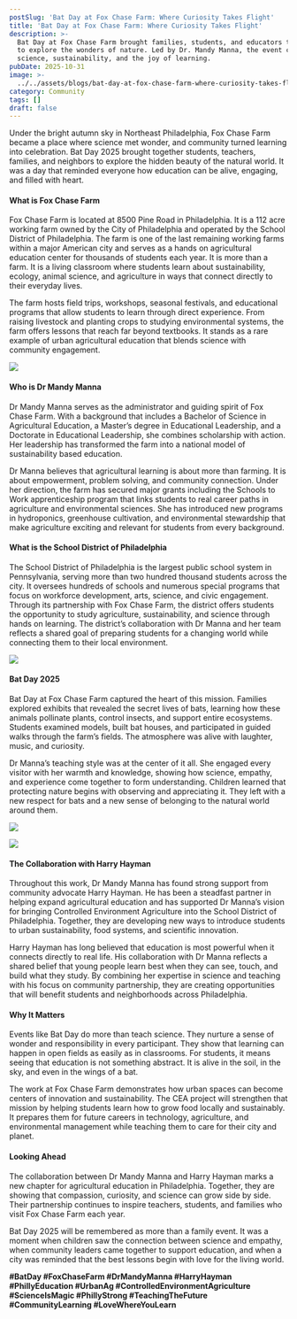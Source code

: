 ```yaml
---
postSlug: 'Bat Day at Fox Chase Farm: Where Curiosity Takes Flight'
title: 'Bat Day at Fox Chase Farm: Where Curiosity Takes Flight'
description: >-
  Bat Day at Fox Chase Farm brought families, students, and educators together
  to explore the wonders of nature. Led by Dr. Mandy Manna, the event celebrated
  science, sustainability, and the joy of learning.
pubDate: 2025-10-31
image: >-
  ../../assets/blogs/bat-day-at-fox-chase-farm-where-curiosity-takes-flight/image.jpg
category: Community
tags: []
draft: false
---
```

Under the bright autumn sky in Northeast Philadelphia, Fox Chase Farm became a place where science met wonder, and community turned learning into celebration. Bat Day 2025 brought together students, teachers, families, and neighbors to explore the hidden beauty of the natural world. It was a day that reminded everyone how education can be alive, engaging, and filled with heart.

#### What is Fox Chase Farm

Fox Chase Farm is located at 8500 Pine Road in Philadelphia. It is a 112 acre working farm owned by the City of Philadelphia and operated by the School District of Philadelphia. The farm is one of the last remaining working farms within a major American city and serves as a hands on agricultural education center for thousands of students each year. It is more than a farm. It is a living classroom where students learn about sustainability, ecology, animal science, and agriculture in ways that connect directly to their everyday lives.

The farm hosts field trips, workshops, seasonal festivals, and educational programs that allow students to learn through direct experience. From raising livestock and planting crops to studying environmental systems, the farm offers lessons that reach far beyond textbooks. It stands as a rare example of urban agricultural education that blends science with community engagement.

![](../../assets/blogs/bat-day-at-fox-chase-farm-where-curiosity-takes-flight/img-3410-5.jpg)

#### Who is Dr Mandy Manna

Dr Mandy Manna serves as the administrator and guiding spirit of Fox Chase Farm. With a background that includes a Bachelor of Science in Agricultural Education, a Master’s degree in Educational Leadership, and a Doctorate in Educational Leadership, she combines scholarship with action. Her leadership has transformed the farm into a national model of sustainability based education.

Dr Manna believes that agricultural learning is about more than farming. It is about empowerment, problem solving, and community connection. Under her direction, the farm has secured major grants including the Schools to Work apprenticeship program that links students to real career paths in agriculture and environmental sciences. She has introduced new programs in hydroponics, greenhouse cultivation, and environmental stewardship that make agriculture exciting and relevant for students from every background.

#### What is the School District of Philadelphia

The School District of Philadelphia is the largest public school system in Pennsylvania, serving more than two hundred thousand students across the city. It oversees hundreds of schools and numerous special programs that focus on workforce development, arts, science, and civic engagement. Through its partnership with Fox Chase Farm, the district offers students the opportunity to study agriculture, sustainability, and science through hands on learning. The district’s collaboration with Dr Manna and her team reflects a shared goal of preparing students for a changing world while connecting them to their local environment.

![](../../assets/blogs/bat-day-at-fox-chase-farm-where-curiosity-takes-flight/img-3412-3.jpg)

#### Bat Day 2025

Bat Day at Fox Chase Farm captured the heart of this mission. Families explored exhibits that revealed the secret lives of bats, learning how these animals pollinate plants, control insects, and support entire ecosystems. Students examined models, built bat houses, and participated in guided walks through the farm’s fields. The atmosphere was alive with laughter, music, and curiosity.

Dr Manna’s teaching style was at the center of it all. She engaged every visitor with her warmth and knowledge, showing how science, empathy, and experience come together to form understanding. Children learned that protecting nature begins with observing and appreciating it. They left with a new respect for bats and a new sense of belonging to the natural world around them.

![](../../assets/blogs/bat-day-at-fox-chase-farm-where-curiosity-takes-flight/img-3413-2.jpg)

![](../../assets/blogs/bat-day-at-fox-chase-farm-where-curiosity-takes-flight/img-3411-4.jpg)

#### The Collaboration with Harry Hayman

Throughout this work, Dr Mandy Manna has found strong support from community advocate Harry Hayman. He has been a steadfast partner in helping expand agricultural education and has supported Dr Manna’s vision for bringing Controlled Environment Agriculture into the School District of Philadelphia. Together, they are developing new ways to introduce students to urban sustainability, food systems, and scientific innovation.

Harry Hayman has long believed that education is most powerful when it connects directly to real life. His collaboration with Dr Manna reflects a shared belief that young people learn best when they can see, touch, and build what they study. By combining her expertise in science and teaching with his focus on community partnership, they are creating opportunities that will benefit students and neighborhoods across Philadelphia.

#### Why It Matters

Events like Bat Day do more than teach science. They nurture a sense of wonder and responsibility in every participant. They show that learning can happen in open fields as easily as in classrooms. For students, it means seeing that education is not something abstract. It is alive in the soil, in the sky, and even in the wings of a bat.

The work at Fox Chase Farm demonstrates how urban spaces can become centers of innovation and sustainability. The CEA project will strengthen that mission by helping students learn how to grow food locally and sustainably. It prepares them for future careers in technology, agriculture, and environmental management while teaching them to care for their city and planet.

#### Looking Ahead

The collaboration between Dr Mandy Manna and Harry Hayman marks a new chapter for agricultural education in Philadelphia. Together, they are showing that compassion, curiosity, and science can grow side by side. Their partnership continues to inspire teachers, students, and families who visit Fox Chase Farm each year.

Bat Day 2025 will be remembered as more than a family event. It was a moment when children saw the connection between science and empathy, when community leaders came together to support education, and when a city was reminded that the best lessons begin with love for the living world.

**#BatDay #FoxChaseFarm #DrMandyManna #HarryHayman #PhillyEducation #UrbanAg #ControlledEnvironmentAgriculture #ScienceIsMagic #PhillyStrong #TeachingTheFuture #CommunityLearning #LoveWhereYouLearn**
